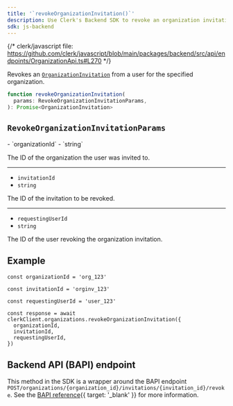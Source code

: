 ```yaml
---
title: '`revokeOrganizationInvitation()`'
description: Use Clerk's Backend SDK to revoke an organization invitation from a user for a specified organization.
sdk: js-backend
---
```


{/* clerk/javascript file: https://github.com/clerk/javascript/blob/main/packages/backend/src/api/endpoints/OrganizationApi.ts#L270 */}

Revokes an [`OrganizationInvitation`](/docs/references/backend/types/backend-organization-invitation) from a user for the specified organization.

```ts
function revokeOrganizationInvitation(
  params: RevokeOrganizationInvitationParams,
): Promise<OrganizationInvitation>
```

## `RevokeOrganizationInvitationParams`

<Properties>
  - `organizationId`
  - `string`

  The ID of the organization the user was invited to.

  ---

  - `invitationId`
  - `string`

  The ID of the invitation to be revoked.

  ---

  - `requestingUserId`
  - `string`

  The ID of the user revoking the organization invitation.
</Properties>

## Example

<Include src="_partials/backend/usage" />

```tsx {{ mark: [22] }}
const organizationId = 'org_123'

const invitationId = 'orginv_123'

const requestingUserId = 'user_123'

const response = await clerkClient.organizations.revokeOrganizationInvitation({
  organizationId,
  invitationId,
  requestingUserId,
})
```

## Backend API (BAPI) endpoint

This method in the SDK is a wrapper around the BAPI endpoint `POST/organizations/{organization_id}/invitations/{invitation_id}/revoke`. See the [BAPI reference](/docs/reference/backend-api/tag/organization-invitations/post/organizations/{organization_id}/invitations/{invitation_id}/revoke){{ target: '_blank' }} for more information.
